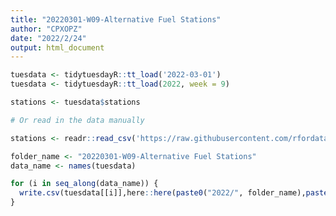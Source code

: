 ```yaml
---
title: "20220301-W09-Alternative Fuel Stations"
author: "CPXOPZ"
date: "2022/2/24"
output: html_document
---
```


```r

tuesdata <- tidytuesdayR::tt_load('2022-03-01')
tuesdata <- tidytuesdayR::tt_load(2022, week = 9)

stations <- tuesdata$stations

# Or read in the data manually

stations <- readr::read_csv('https://raw.githubusercontent.com/rfordatascience/tidytuesday/master/data/2022/2022-03-01/stations.csv')


```

```r
folder_name <- "20220301-W09-Alternative Fuel Stations"
data_name <- names(tuesdata)

for (i in seq_along(data_name)) {
  write.csv(tuesdata[[i]],here::here(paste0("2022/", folder_name),paste0(data_name[i],".csv")), row.names = F, na = "")
}
```
